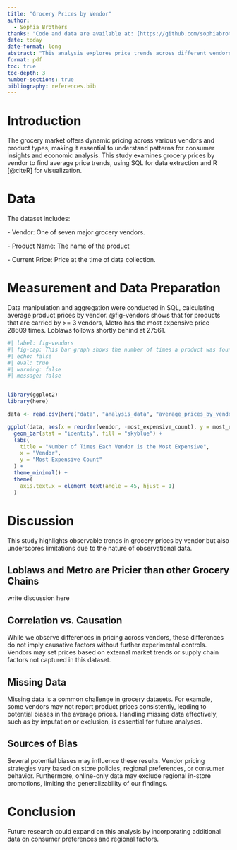 ```yaml
---
title: "Grocery Prices by Vendor"
author: 
  - Sophia Brothers
thanks: "Code and data are available at: [https://github.com/sophiabrothers1/groceryprices](https://github.com/sophiabrothers1/groceryprices)."
date: today
date-format: long
abstract: "This analysis explores price trends across different vendors for grocery products using observational data. SQL was used for data preparation while R was employed for visualization. Key points in this paper include the analysis of price distributions by vendor, challenges in interpreting observational data, and discussions on data limitations such as missing values and potential biases."
format: pdf
toc: true
toc-depth: 3
number-sections: true
bibliography: references.bib
---
```


# Introduction

The grocery market offers dynamic pricing across various vendors and product types, making it essential to understand patterns for consumer insights and economic analysis. This study examines grocery prices by vendor to find average price trends, using SQL for data extraction and R [@citeR] for visualization.

# Data

The dataset includes:

\- Vendor: One of seven major grocery vendors.

\- Product Name: The name of the product

\- Current Price: Price at the time of data collection.

# Measurement and Data Preparation

Data manipulation and aggregation were conducted in SQL, calculating average product prices by vendor. @fig-vendors shows that for products that are carried by \>= 3 vendors, Metro has the most expensive price 28609 times. Loblaws follows shortly behind at 27561.

```r
#| label: fig-vendors
#| fig-cap: This bar graph shows the number of times a product was found to be the most expensive at a specific vendor. Products must be cross-carried by three vendors to count.
#| echo: false
#| eval: true
#| warning: false
#| message: false


library(ggplot2)
library(here)

data <- read.csv(here("data", "analysis_data", "average_prices_by_vendor.csv"))

ggplot(data, aes(x = reorder(vendor, -most_expensive_count), y = most_expensive_count)) +
  geom_bar(stat = "identity", fill = "skyblue") +
  labs(
    title = "Number of Times Each Vendor is the Most Expensive",
    x = "Vendor",
    y = "Most Expensive Count"
  ) +
  theme_minimal() +
  theme(
    axis.text.x = element_text(angle = 45, hjust = 1)
  )

```

# **Discussion**

This study highlights observable trends in grocery prices by vendor but also underscores limitations due to the nature of observational data.

## Loblaws and Metro are Pricier than other Grocery Chains

write discussion here

## **Correlation vs. Causation**

While we observe differences in pricing across vendors, these differences do not imply causative factors without further experimental controls. Vendors may set prices based on external market trends or supply chain factors not captured in this dataset.

## **Missing Data**

Missing data is a common challenge in grocery datasets. For example, some vendors may not report product prices consistently, leading to potential biases in the average prices. Handling missing data effectively, such as by imputation or exclusion, is essential for future analyses.

## **Sources of Bias**

Several potential biases may influence these results. Vendor pricing strategies vary based on store policies, regional preferences, or consumer behavior. Furthermore, online-only data may exclude regional in-store promotions, limiting the generalizability of our findings.

# **Conclusion**

Future research could expand on this analysis by incorporating additional data on consumer preferences and regional factors.
